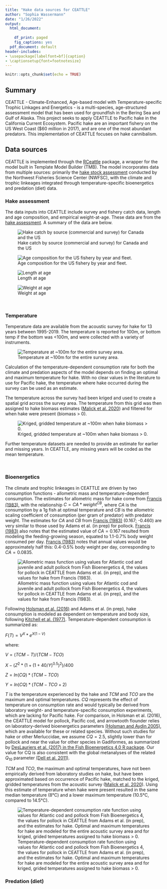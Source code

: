 ```yaml
---
title: "Hake data sources for CEATTLE"
author: "Sophia Wassermann"
date: "1/26/2022"
output:
  html_document:
    
    df_print: paged
    fig_captions: yes
  pdf_document: default
header-includes:
- \usepackage[labelfont=bf]{caption}
- \captionsetup{font=footnotesize}
---
```


```r
knitr::opts_chunk$set(echo = TRUE)
```

## Summary

CEATTLE - Climate-Enhanced, Age-based model with Temperature-specific Trophic Linkages and Energetics - is a multi-species, age-structured assessment model that has been used for groundfish in the Bering Sea and Gulf of Alaska. This project seeks to apply CEATTLE to Pacific hake in the California Current Ecosystem. Pacific hake are an important fishery on the US West Coast (\$60 million in 2017), and are one of the most abundant predators. This implementation of CEATTLE focuses on hake cannibalism.

## Data sources

CEATTLE is implemented through the [RCeattle](https://github.com/grantdadams/Rceattle) package, a wrapper for the model built in Template Model Builder (TMB). The model incorporates data from multiple sources: primarily the [hake stock assessment](https://github.com/pacific-hake/hake-assessment) conducted by the Northwest Fisheries Science Center (NWFSC), with the climate and trophic linkeages integrated through temperature-specific bioenergetics and predation (diet) data.

### Hake assessment

The data inputs into CEATTLE include survey and fishery catch data, length and age composition, and empirical weight-at-age. These data are from the [hake assessment](https://github.com/pacific-hake/hake-assessment). A summary of the data are below.

![Hake catch by source (commercial and survey) for Canada and the US](./plots/assessment/catch.png)

![Age composition for the US fishery by year and fleet.](./plots/assessment/catch_age_comp.png)

![Length at age](./plots/assessment/length_age.png)

![Weight at age](./plots/assessment/weight_age.png)

<br />

### Temperature

Temperature data are available from the acoustic survey for hake for 13 years between 1995-2019. The temperature is reported for 100m, or bottom temp if the bottom was <100m, and were collected with a variety of instruments. 

![Temperature at ~100m for the entire survey area.](./plots/temperature/temp_dist_all.png)

Calculation of the temperature-dependent consumption rate for both the climate and predation aspects of the model depends on finding an optimal and maximum temperature for hake. With no clear values in the literature to use for Pacific hake, the temperature where hake occurred during the survey can be used as an estimate.

The temperature across the survey had been kriged and used to create a spatial grid across the survey area. The temperature from this grid was then assigned to hake biomass estimates ([Malick et al. 2020](https://www.int-res.com/abstracts/meps/v639/p185-197/)) and filtered for when hake were present (biomass > 0).

![Kriged, gridded temperature at ~100m when hake biomass > 0.](./plots/temperature/temp_hake_hist.png)

Further temperature datasets are needed to provide an estimate for earlier and missing years. In CEATTLE, any missing years will be coded as the mean temperature.

<br />

### Bioenergetics

The climate and trophic linkeages in CEATTLE are driven by two consumption functions - allometric mass and temperature-dependent consumption. The estimates for allometric mass for hake come from [Francis (1983)](https://cdnsciencepub.com/doi/10.1139/f83-223), with the relationship $C = CA * weight ^ {CB}$, where $CA$ is the consumption by a 1g fish at optimal temperature and $CB$ is the allometric scaling coefficient of consumption (per gram of predator) with predator weight. The estimates for $CA$ and $CB$ from [Francis (1983)](https://cdnsciencepub.com/doi/10.1139/f83-223) (0.167; -0.460) are very similar to those used by Adams et al. (in prep) for pollock. [Francis (1983)](https://cdnsciencepub.com/doi/10.1139/f83-223) also notes that the estimated value of $CA = 0.167$ resulted from modeling the feeding-growing season, equated to 1.1-0.7% body weight consumed per day. [Francis (1983)](https://cdnsciencepub.com/doi/10.1139/f83-223) notes that annual values would be approximately half this: 0.4-0.5% body weight per day, corresponding to $CA = 0.0835$.

![Allometric mass function using values for Atlantic cod and juvenile and adult pollock from Fish Bioenergetics 4, the values for pollock in CEATTLE from Adams et al. (in prep), and the values for hake from Francis (1983).](./plots/bioenergetics/allometric_mass.png)

Following [Holsman et al. (2016)](https://www.sciencedirect.com/science/article/pii/S0967064515002751?casa_token=p_GOXy4_a04AAAAA:0k6yddGRTvDMkO-8gjvmltiZAkt-oS7BF_vCCq9q_hgldetgGY6HHiJB3LDCvxqTe9mErK68gSg) and Adams et al. (in prep), hake consumption is modeled as dependent on temperature and body size, following [Kitchell et al. (1977)](https://cdnsciencepub.com/doi/abs/10.1139/f77-258?journalCode=jfrbc). Temperature-dependent consumption is summarized as: 

$F(T) = V^X * e^{X(1 - V)}$

where:

$V = (TCM - T) / (TCM - TCO)$ 

$X - (Z^2 * (1 + (1 + 40 / Y)^{0.5})^2) / 400$ 

$Z = ln(CQ) * (TCM - TCO)$ 

$Y = ln(CQ) * (TCM - TCO + 2)$

$T$ is the temperature experienced by the hake and $TCM$ and $TCO$ are the maximum and optimal temperatures. $CQ$ represents the effect of temperature on consumption rate and would typically be derived from laboratory weight- and temperature-specific consumption experiments, which are lacking for Pacific hake. For comparison, in Holsman et al. (2016), the CEATTLE model for pollock, Pacific cod, and arrowtooth flounder relies on laboratory-derived bioenergetics parameters [(Holsman and Aydin 2005)](https://www.int-res.com/articles/meps2015/521/m521p217.pdf), which are available for these or related species. Without such studies for hake or other Merluccidae, we assume $CQ = 2.5$, slightly lower than for pollock and near the value for other species in Gadiformes, as summarized by [DesLauriers et al. (2017) in the Fish Bioenergetics 4.0 R package](http://fishbioenergetics.org/). Our value for CQ is also consistent with the global metanalyses of the related $Q_{10}$ parameter [(Dell et al. 2011)](https://www.pnas.org/content/108/26/10591).

$TCM$ and $TCO$, the maximum and optimal temperatures, have not been empirically derived from laboratory studies on hake, but have been approximated based on occurrence of Pacific hake, matched to the kriged, gridded temperatures from the acoustic survey ([Malick et al. 2020](https://www.int-res.com/abstracts/meps/v639/p185-197/)). Using this estimate of temperature when hake were present resulted in the same median temperature (8°C) and a lower maximum temperature (10.5°C, compared to 14.5°C).

![Temperature-dependent consumption rate function using values for Atlantic cod and pollock from Fish Bioenergetics 4, the values for pollock in CEATTLE from Adams et al. (in prep), and the estimates for hake. Optimal and maximum temperatures for hake are modeled for the entire acoustic survey area and for kriged, grided temperatures assigned to hake biomass > 0.](./plots/bioenergetics/temp_consumption.png)


### Predation (diet)

